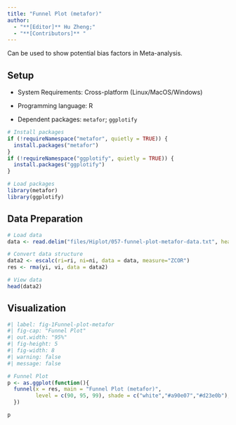 ```yaml
---
title: "Funnel Plot (metafor)"
author:
  - "**[Editor]** Hu Zheng;"
  - "**[Contributors]** "
---
```


Can be used to show potential bias factors in Meta-analysis.

## Setup

-   System Requirements: Cross-platform (Linux/MacOS/Windows)

-   Programming language: R

-   Dependent packages: `metafor`; `ggplotify`

```r
# Install packages
if (!requireNamespace("metafor", quietly = TRUE)) {
  install.packages("metafor")
}
if (!requireNamespace("ggplotify", quietly = TRUE)) {
  install.packages("ggplotify")
}

# Load packages
library(metafor)
library(ggplotify)
```

## Data Preparation

```r
# Load data
data <- read.delim("files/Hiplot/057-funnel-plot-metafor-data.txt", header = T)

# Convert data structure
data2 <- escalc(ri=ri, ni=ni, data = data, measure="ZCOR")
res <- rma(yi, vi, data = data2)

# View data
head(data2)
```

## Visualization

```r
#| label: fig-1Funnel-plot-metafor
#| fig-cap: "Funnel Plot"
#| out.width: "95%"
#| fig-height: 5
#| fig-width: 8
#| warning: false
#| message: false

# Funnel Plot
p <- as.ggplot(function(){
  funnel(x = res, main = "Funnel Plot (metafor)",
         level = c(90, 95, 99), shade = c("white","#a90e07","#d23e0b"), refline = 0)
  })

p
```

